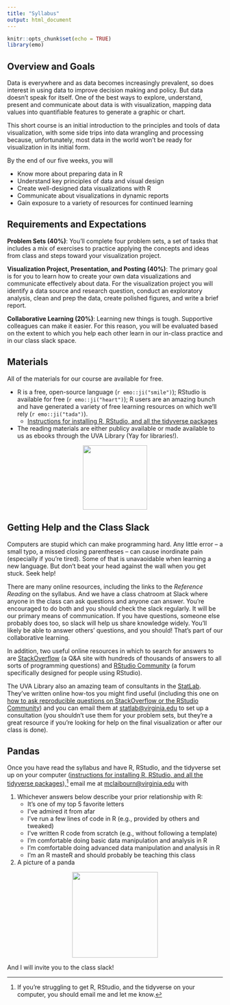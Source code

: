 ```yaml
---
title: "Syllabus"
output: html_document
---
```


```r
knitr::opts_chunk$set(echo = TRUE)
library(emo)
```

## Overview and Goals
Data is everywhere and as data becomes increasingly prevalent, so does interest in using data to improve decision making and policy. But data doesn’t speak for itself. One of the best ways to explore, understand, present and communicate about data is with visualization, mapping data values into quantifiable features to generate a graphic or chart.

This short course is an initial introduction to the principles and tools of data visualization, with some side trips into data wrangling and processing because, unfortunately, most data in the world won’t be ready for visualization in its initial form.

By the end of our five weeks, you will 

* Know more about preparing data in R
* Understand key principles of data and visual design
* Create well-designed data visualizations with R
* Communicate about visualizations in dynamic reports
* Gain exposure to a variety of resources for continued learning

## Requirements and Expectations
**Problem Sets (40%)**: You’ll complete four problem sets, a set of tasks that includes a mix of exercises to practice applying the concepts and ideas from class and steps toward your visualization project.

**Visualization Project, Presentation, and Posting (40%)**: The primary goal is for you to learn how to create your own data visualizations and communicate effectively about data. For the visualization project you will identify a data source and research question, conduct an exploratory analysis, clean and prep the data, create polished figures, and write a brief report. 

**Collaborative Learning (20%)**: Learning new things is tough. Supportive colleagues can make it easier. For this reason, you will be evaluated based on the extent to which you help each other learn in our in-class practice and in our class slack space.

## Materials
All of the materials for our course are available for free. 

* R is a free, open-source language (`r emo::ji("smile")`); RStudio is available for free (`r emo::ji("heart")`); R users are an amazing bunch and have generated a variety of free learning resources on which we’ll rely (`r emo::ji("tada")`). 
  - [Instructions for installing R, RStudio, and all the tidyverse packages](../install/)

* The reading materials are either publicy available or made available to us as ebooks through the UVA Library (Yay for libraries!). 

<div style="text-align:center;"><img src="https://media.giphy.com/media/dB6ogWRDUsMKuAWrqi/giphy.gif" width="150"></div>


## Getting Help and the Class Slack

Computers are stupid which can make programming hard. Any little error -- a small typo, a missed closing parentheses -- can cause inordinate pain (especially if you're tired). Some of that is unavaoidable when learning a new language. But don't beat your head against the wall when you get stuck. Seek help!

There are many online resources, including the links to the *Reference Reading* on the syllabus. And we have a class chatroom at Slack where anyone in the class can ask questions and anyone can answer. You're encouraged to do both and you should check the slack regularly. It will be our primary means of communication. If you have questions, someone else probably does too, so slack will help us share knowledge widely. You'll likely be able to answer others' questions, and you should! That's part of our collaborative learning.

In addition, two useful online resources in which to search for answers to are [StackOverflow](https://stackoverflow.com/) (a Q&A site with hundreds of thousands of answers to all sorts of programming questions) and [RStudio Community](https://community.rstudio.com/) (a forum specifically designed for people using RStudio).

The UVA Library also an amazing team of consultants in the [StatLab](https://data.library.virginia.edu/statlab/). They've written online how-tos you might find useful (including this one on [how to ask reproducible questions on StackOverflow or the RStudio Community](https://data.library.virginia.edu/ask-better-code-questions-and-get-better-answers-with-reprex/)) and you can email them at [statlab@virginia.edu](mailto:statlab@virginia.edu) to set up a consultation (you shouldn't use them for your problem sets, but they're a great resource if you're looking for help on the final visualization or after our class is done).

## Pandas

Once you have read the syllabus and have R, RStudio, and the tidyverse set up on your computer ([instructions for installing R, RStudio, and all the tidyverse packages](../install/)),[^1] email me at [mclaibourn@virginia.edu](mailto:mclaibourn@virginia.edu) with

1. Whichever answers below describe your prior relationship with R: 
    - It's one of my top 5 favorite letters
    - I've admired it from afar
    - I've run a few lines of code in R (e.g., provided by others and tweaked)
    - I've written R code from scratch (e.g., without following a template)
    - I'm comfortable doing basic data manipulation and analysis in R
    - I'm comfortable doing advanced data manipulation and analysis in R
    - I'm an R masteR and should probably be teaching this class

2. A picture of a panda  

<div style="text-align:center;"><img src="https://media.giphy.com/media/EatwJZRUIv41G/giphy.gif" width="200"></div>

And I will invite you to the class slack!

[^1]: If you're struggling to get R, RStudio, and the tidyverse on your computer, you should email me and let me know.